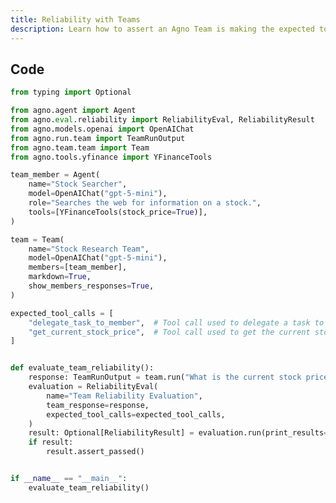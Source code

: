 ```yaml
---
title: Reliability with Teams
description: Learn how to assert an Agno Team is making the expected tool calls.
---
```


## Code

```python
from typing import Optional

from agno.agent import Agent
from agno.eval.reliability import ReliabilityEval, ReliabilityResult
from agno.models.openai import OpenAIChat
from agno.run.team import TeamRunOutput
from agno.team.team import Team
from agno.tools.yfinance import YFinanceTools

team_member = Agent(
    name="Stock Searcher",
    model=OpenAIChat("gpt-5-mini"),
    role="Searches the web for information on a stock.",
    tools=[YFinanceTools(stock_price=True)],
)

team = Team(
    name="Stock Research Team",
    model=OpenAIChat("gpt-5-mini"),
    members=[team_member],
    markdown=True,
    show_members_responses=True,
)

expected_tool_calls = [
    "delegate_task_to_member",  # Tool call used to delegate a task to a Team member
    "get_current_stock_price",  # Tool call used to get the current stock price of a stock
]


def evaluate_team_reliability():
    response: TeamRunOutput = team.run("What is the current stock price of NVDA?")
    evaluation = ReliabilityEval(
        name="Team Reliability Evaluation",
        team_response=response,
        expected_tool_calls=expected_tool_calls,
    )
    result: Optional[ReliabilityResult] = evaluation.run(print_results=True)
    if result:
        result.assert_passed()


if __name__ == "__main__":
    evaluate_team_reliability()
```